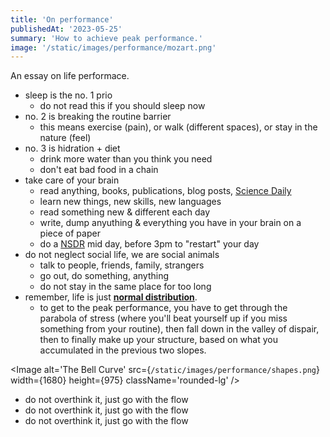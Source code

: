 ```yaml
---
title: 'On performance'
publishedAt: '2023-05-25'
summary: 'How to achieve peak performance.'
image: '/static/images/performance/mozart.png'
---
```

An essay on life performace.
- sleep is the no. 1 prio
  - do not read this if you should sleep now
- no. 2 is breaking the routine barrier
  - this means exercise (pain), or walk (different spaces), or stay in the nature (feel)
- no. 3 is hidration + diet
  - drink more water than you think you need
  - don't eat bad food in a chain
- take care of your brain
  - read anything, books, publications, blog posts, [Science Daily](https://www.sciencedaily.com/)
  - learn new things, new skills, new languages
  - read something new & different each day
  - write, dump anyuthing & everything you have in your brain on a piece of paper
  - do a [NSDR](https://www.youtube.com/watch?v=AKGrmY8OSHM) mid day, before 3pm to "restart" your day
- do not neglect social life, we are social animals
  - talk to people, friends, family, strangers
  - go out, do something, anything
  - do not stay in the same place for too long
- remember, life is just **[normal distribution](https://en.wikipedia.org/wiki/Normal_distribution)**.
  - to get to the peak performance, you have to get through the parabola of stress (where you'll beat yourself up if you miss something from your routine), then fall down in the valley of dispair, then to finally make up your structure, based on what you accumulated in the previous two slopes.

<Image
  alt='The Bell Curve'
  src={`/static/images/performance/shapes.png`}
  width={1680}
  height={975}
  className='rounded-lg'
/>
  
  - do not overthink it, just go with the flow
  - do not overthink it, just go with the flow
  - do not overthink it, just go with the flow